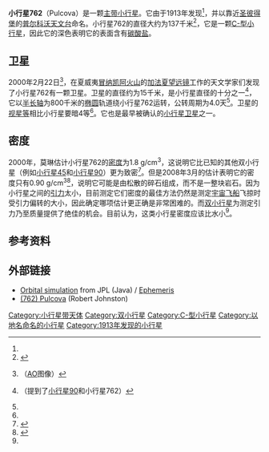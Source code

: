 {{Infobox Planet
| width = 25em
| bgcolour = #FFFFC0
| name = 762 Pulcova
| symbol = 
| image = <!-- 檔案不存在 [[File:762Pulcova-SwRI.gif|240px]] ，可從英文維基百科取得 -->
| caption = 2000年用[[自适应光学|自适应光学]]技术拍摄的小行星762和它的卫星<ref name=CFHT2000/>
| discovery = yes
| discovery_ref = <ref name=jpldata/>
| discoverer = {{link-en|格里高利·诺伊明|Grigory Neujmin}}
| discovered = 1913年9月3日
| alt_names = 1913 SQ
| mp_category = [[主带小行星|主带小行星]]
| orbit_ref = <ref name=jpldata/>
| epoch = 2010年1月4日 (2455200.5)
| aphelion = 3.4744 [[天文单位|AU]] (Q)
| perihelion = 2.8343 AU (q)
| semimajor = 3.1543 AU (a)
| eccentricity = 0.10146
| period = 5.60 [[儒略年|yr]]
| avg_speed = 
| inclination = 13.089[[角度|°]]
| asc_node = 305.79°
| mean_anomaly = 287.18° (M)
| arg_peri = 189.06°
| satellites = S/2000 (762) 1<ref name=CFHT2000/>
| physical_characteristics = yes
| dimensions = 137.08 km<ref name=jpldata/>
| mass = 1.40{{e|18}} kg<ref name=Baer/>
| density = 0.90 g/cm<sup>3</sup><ref name=Baer/>
| surface_grav = 
| escape_velocity = 
| sidereal_day = 5.839 小时<ref name=jpldata/>
| axial_tilt = 
| pole_ecliptic_lat = 
| pole_ecliptic_lon = 
| albedo = 0.0458<ref name=jpldata/>
| spectral_type =
| magnitude = 11.93到14.79<ref>由JPL Horizons计算和观测的1950年到2100年之间的视星等</ref>
| abs_magnitude = 8.28<ref name=jpldata/>
}}

'''小行星762'''（Pulcova）是一颗[[小行星带|主带小行星]]。它由{{link-en|格里高利·诺伊明|Grigory Neujmin}}于1913年发现<ref name=jpldata/>，并以靠近[[圣彼得堡|圣彼得堡]]的[[普尔科沃天文台|普尔科沃天文台]]命名。小行星762的直径大约为137千米<ref name=jpldata>{{cite web|date=2009-09-22|title=JPL Small-Body Database Browser: 762 Pulcova (1913 SQ)|url=http://ssd.jpl.nasa.gov/sbdb.cgi?sstr=762|accessdate=2009-10-20|archive-date=2021-07-17|archive-url=https://web.archive.org/web/20210717063313/https://ssd.jpl.nasa.gov/sbdb.cgi?sstr=762}}</ref>，它是一颗[[C-型小行星|C-型小行星]]，因此它的深色表明它的表面含有[[碳酸盐|碳酸盐]]。

== 卫星 ==
2000年2月22日<ref name=CFHT2000>{{cite web
  |date=2000-02-22
  |title=762 Pulcova
  |publisher=SwRI
  |url=http://www.boulder.swri.edu/merline/press/fig3.html
  |accessdate=2009-10-20
  |archive-date=2012-07-15
  |archive-url=https://www.webcitation.org/69ASsV1Rp?url=http://www.boulder.swri.edu/merline/press/fig3.html
  |dead-url=no
  }}（[[自适应光学|AO]]图像）</ref>，在夏威夷[[冒纳凯阿火山|冒纳凯阿火山]]的[[加法夏望远镜|加法夏望远镜]]工作的天文学家们发现了小行星762有一颗卫星。卫星的直径约为15千米，是小行星直径的十分之一<ref name=swri2000>{{cite web
  |date=2000-10-26
  |title=Astronomers Image Double Asteroid
  |publisher=SwRI Press Release
  |author=Dr. William J. Merline and Maria Martinez
  |url=http://www.boulder.swri.edu/merline/press/release.txt
  |accessdate=2009-10-20
  |archive-date=2012-07-15
  |archive-url=https://www.webcitation.org/69ASsyJSq?url=http://www.boulder.swri.edu/merline/press/release.txt
  |dead-url=no
  }}（提到了[[小行星90|小行星90]]和小行星762）</ref>，它以[[半长轴|半长轴]]为800千米的[[椭圆|椭圆]]轨道绕小行星762运转，公转周期为4.0天<ref name="Merline2000"/>。卫星的[[视星等|视星等]]相比小行星要暗4等<ref name="Merline2000"/>。它也是最早被确认的[[小行星卫星|小行星卫星]]之一。

== 密度 ==
2000年，莫琳估计小行星762的[[密度|密度]]为1.8 g/cm<sup>3</sup>，这说明它比已知的其他双小行星（例如[[小行星45|小行星45]]和[[小行星90|小行星90]]）更为致密<ref name="Merline2000">{{cite web
  |date=2000-06-21
  |title=Discovery of Companions to Asteroids 762 Pulcova and 90 Antiope by Direct Imaging
  |publisher=SwRI
  |author=W.J. Merline (SwRI), L.M. Close (ESO, U. Arizona), C. Dumas (JPL), J.C. Shelton (Mt. Wilson Obs.), F. Menard (CFHT), C.R. Chapman, D.C. Slater (SwRI)
  |url=http://www.boulder.swri.edu/merline/press/dps.abstract.pdf
  |accessdate=2009-10-21
  |archive-date=2012-07-15
  |archive-url=https://www.webcitation.org/69AStO5MF?url=http://www.boulder.swri.edu/merline/press/dps.abstract.pdf
  |dead-url=no
  }}</ref>。但是2008年3月的估计表明它的密度只有0.90 g/cm<sup>3</sup><ref name=Baer>
{{cite web
  |year=2008
  |title=Recent Asteroid Mass Determinations
  |publisher=Personal Website
  |author=Jim Baer
  |url=http://home.earthlink.net/~jimbaer1/astmass.txt
  |accessdate=2008-11-28
  |archive-url=https://www.webcitation.org/6HxBzMsli?url=http://home.earthlink.net/~jimbaer1/astmass.txt
  |archive-date=2013-07-08
  |dead-url=yes
  }}
</ref>，说明它可能是由松散的碎石组成，而不是一整块岩石。因为小行星之间的[[引力|引力]]太小，目前测定它们密度的最佳方法仍然是测定[[宇宙飞船|宇宙飞船]]飞掠时受引力偏转的大小，因此确定哪项估计更正确是非常困难的。而[[双小行星|双小行星]]为测定引力乃至质量提供了绝佳的机会。目前认为，这类小行星密度应该比水小<ref name=swri2000 />。

==参考资料==
{{reflist}}

==外部链接==
*[http://ssd.jpl.nasa.gov/sbdb.cgi?sstr=762;orb=1 Orbital simulation] {{Wayback|url=http://ssd.jpl.nasa.gov/sbdb.cgi?sstr=762;orb=1 |date=20210211204431 }} from JPL (Java) / [http://ssd.jpl.nasa.gov/horizons.cgi?find_body=1&body_group=sb&sstr=762 Ephemeris] {{Wayback|url=http://ssd.jpl.nasa.gov/horizons.cgi?find_body=1&body_group=sb&sstr=762 |date=20200716195924 }}
*[http://www.johnstonsarchive.net/astro/astmoons/am-00762.html (762) Pulcova] {{Wayback|url=http://www.johnstonsarchive.net/astro/astmoons/am-00762.html |date=20201026045934 }} (Robert Johnston)

{{Minor Planet Number|[[小行星761|761 Brendelia]]|[[小行星763|763 Cupido]]}}
{{小天体}}

{{DEFAULTSORT:Pulcova}}
[[Category:小行星带天体|Category:小行星带天体]]
[[Category:双小行星|Category:双小行星]]
[[Category:C-型小行星|Category:C-型小行星]]
[[Category:以地名命名的小行星|Category:以地名命名的小行星]]
[[Category:1913年发现的小行星|Category:1913年发现的小行星]]